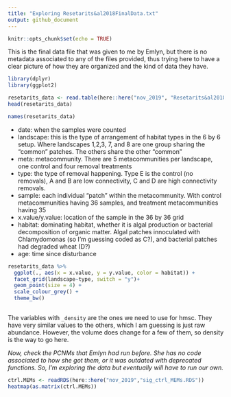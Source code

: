 ```yaml
---
title: "Exploring Resetarits&al2018FinalData.txt"
output: github_document
---
```


```r
knitr::opts_chunk$set(echo = TRUE)
```

This is the final data file that was given to me by Emlyn, but there is no metadata associated to any of the files provided, thus trying here to have a clear picture of how they are organized and the kind of data they have.

```r
library(dplyr)
library(ggplot2)
```


```r
resetarits_data <- read.table(here::here("nov_2019", "Resetarits&al2018FinalData.txt"))
head(resetarits_data)
```

```r
names(resetarits_data)
```

- date: when the samples were counted
- landscape: this is the type of arrangement of habitat types in the 6 by 6 setup. Where landscapes 1,2,3, 7, and 8 are one group sharing the "common" patches. The others share the other "common"
- meta: metacommunity. There are 5 metacommunities per landscape, one control and four removal treatments
- type: the type of removal happening. Type E is the control (no removals), A and B are low connectivity, C and D are high connectivity removals.
- sample: each individual "patch" within the metacommunity. With control metacommunities having 36 samples, and treatment metacommunities having 35
- x.value/y.value: location of the sample in the 36 by 36 grid
- habitat: dominating habitat, whether it is algal production or bacterial decomposition of organic matter. Algal patches innoculated with Chlamydomonas (so I'm guessing coded as C?), and bacterial patches had degraded wheat (D?)
- age: time since disturbance



```r
resetarits_data %>% 
  ggplot(., aes(x = x.value, y = y.value, color = habitat)) +
  facet_grid(landscape~type, switch = "y")+
  geom_point(size = 4) +
  scale_colour_grey() +
  theme_bw()
  

```

The variables with `_density` are the ones we need to use for hmsc. They have very similar values to the others, which I am guessing is just raw abundance. However, the volume does change for a few of them, so density is the way to go here. 

*Now, check the PCNMs that Emlyn had run before. She has no code associated to how she got them, or it was outdated with deprecated functions. So, I'm exploring the data but eventually will have to run our own.*

```r
ctrl.MEMs <- readRDS(here::here("nov_2019","sig_ctrl_MEMs.RDS"))
heatmap(as.matrix(ctrl.MEMs))
```


